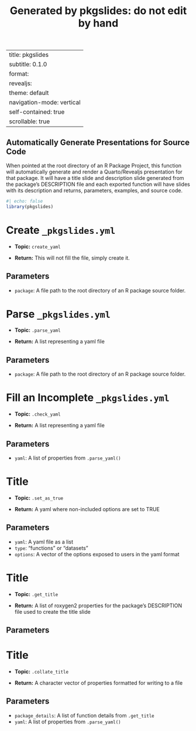 % Generated by pkgslides: do not edit by hand
---
title: pkgslides
subtitle: 0.1.0
format:
  revealjs:
    theme: default
    navigation-mode: vertical
    self-contained: true
    scrollable: true
---

## Automatically Generate Presentations for Source Code

::: {.r-fit-text}

When pointed at the root directory of an R Package Project, this 
  function will automatically generate and render a Quarto/Revealjs 
  presentation for that package. It will have a title slide and description 
  slide generated from the package's DESCRIPTION file and each exported 
  function will have slides with its description and returns, parameters, 
  examples, and source code.

:::

```r
#| echo: false
library(pkgslides)
```

# Create `_pkgslides.yml`

::: {.r-fit-text}

- **Topic:** `create_yaml`

- **Return:** This will not fill the file, simply create it.

:::


## Parameters

::: {.r-fit-text}

- `package`: A file path to the root directory of an R package source
folder.

:::



# Parse `_pkgslides.yml`

::: {.r-fit-text}

- **Topic:** `.parse_yaml`

- **Return:** A list representing a yaml file

:::


## Parameters

::: {.r-fit-text}

- `package`: A file path to the root directory of an R package source
folder.

:::



# Fill an Incomplete `_pkgslides.yml`

::: {.r-fit-text}

- **Topic:** `.check_yaml`

- **Return:** A list representing a yaml file

:::


## Parameters

::: {.r-fit-text}

- `yaml`: A list of properties from `.parse_yaml()`

:::



# Title

::: {.r-fit-text}

- **Topic:** `.set_as_true`

- **Return:** A yaml where non-included options are set to TRUE

:::


## Parameters

::: {.r-fit-text}

- `yaml`: A yaml file as a list
- `type`: "functions" or "datasets"
- `options`: A vector of the options exposed to users in the yaml format

:::



# Title

::: {.r-fit-text}

- **Topic:** `.get_title`

- **Return:** A list of roxygen2 properties for the package's DESCRIPTION file used
to create the title slide

:::


## Parameters

::: {.r-fit-text}



:::



# Title

::: {.r-fit-text}

- **Topic:** `.collate_title`

- **Return:** A character vector of properties formatted for writing to a file

:::


## Parameters

::: {.r-fit-text}

- `package_details`: A list of function details from `.get_title`
- `yaml`: A list of properties from `.parse_yaml()`

:::


